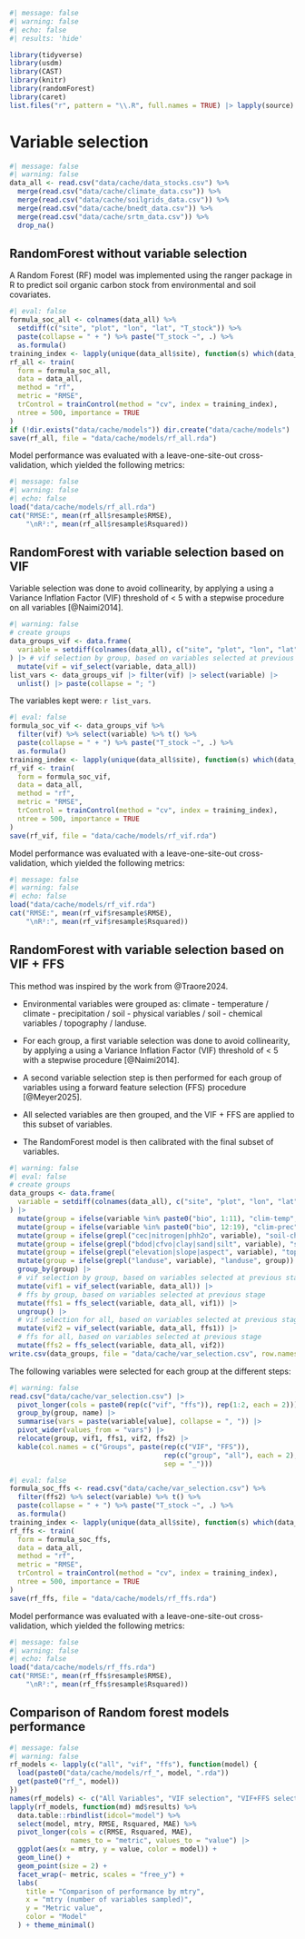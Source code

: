 ```r
#| message: false
#| warning: false
#| echo: false
#| results: 'hide'

library(tidyverse)
library(usdm)
library(CAST)
library(knitr)
library(randomForest)
library(caret)
list.files("r", pattern = "\\.R", full.names = TRUE) |> lapply(source)
```

# Variable selection {.unnumbered}

```r
#| message: false
#| warning: false
data_all <- read.csv("data/cache/data_stocks.csv") %>% 
  merge(read.csv("data/cache/climate_data.csv")) %>% 
  merge(read.csv("data/cache/soilgrids_data.csv")) %>% 
  merge(read.csv("data/cache/bnedt_data.csv")) %>% 
  merge(read.csv("data/cache/srtm_data.csv")) %>% 
  drop_na() 
```

## RandomForest without variable selection {.unnumbered}

A Random Forest (RF) model was implemented using the ranger package in R to predict soil organic carbon stock from environmental and soil covariates.

```r
#| eval: false
formula_soc_all <- colnames(data_all) %>%
  setdiff(c("site", "plot", "lon", "lat", "T_stock")) %>%
  paste(collapse = " + ") %>% paste("T_stock ~", .) %>%
  as.formula()
training_index <- lapply(unique(data_all$site), function(s) which(data_all$site != s))
rf_all <- train(
  form = formula_soc_all,
  data = data_all,
  method = "rf",
  metric = "RMSE",
  trControl = trainControl(method = "cv", index = training_index),
  ntree = 500, importance = TRUE
)
if (!dir.exists("data/cache/models")) dir.create("data/cache/models")
save(rf_all, file = "data/cache/models/rf_all.rda")
```

Model performance was evaluated with a leave-one-site-out cross-validation, which yielded the following metrics:

```r
#| message: false
#| warning: false
#| echo: false
load("data/cache/models/rf_all.rda")
cat("RMSE:", mean(rf_all$resample$RMSE), 
    "\nR²:", mean(rf_all$resample$Rsquared))
```

## RandomForest with variable selection based on VIF {.unnumbered}

Variable selection was done to avoid collinearity, by applying a using a Variance Inflation Factor (VIF) threshold of \< 5 with a stepwise procedure on all variables [@Naimi2014].

```r
#| warning: false
# create groups
data_groups_vif <- data.frame(
  variable = setdiff(colnames(data_all), c("site", "plot", "lon", "lat", "T_stock"))
) |> # vif selection by group, based on variables selected at previous stage
  mutate(vif = vif_select(variable, data_all))
list_vars <- data_groups_vif |> filter(vif) |> select(variable) |> 
  unlist() |> paste(collapse = "; ")
```

The variables kept were: `r list_vars`.

```r
#| eval: false
formula_soc_vif <- data_groups_vif %>%
  filter(vif) %>% select(variable) %>% t() %>%
  paste(collapse = " + ") %>% paste("T_stock ~", .) %>%
  as.formula()
training_index <- lapply(unique(data_all$site), function(s) which(data_all$site != s))
rf_vif <- train(
  form = formula_soc_vif,
  data = data_all,
  method = "rf",
  metric = "RMSE",
  trControl = trainControl(method = "cv", index = training_index),
  ntree = 500, importance = TRUE
)
save(rf_vif, file = "data/cache/models/rf_vif.rda")
```

Model performance was evaluated with a leave-one-site-out cross-validation, which yielded the following metrics:

```r
#| message: false
#| warning: false
#| echo: false
load("data/cache/models/rf_vif.rda")
cat("RMSE:", mean(rf_vif$resample$RMSE), 
    "\nR²:", mean(rf_vif$resample$Rsquared))
```

## RandomForest with variable selection based on VIF + FFS {.unnumbered}

This method was inspired by the work from @Traore2024.

-   Environmental variables were grouped as: climate - temperature / climate - precipitation / soil - physical variables / soil - chemical variables / topography / landuse.

-   For each group, a first variable selection was done to avoid collinearity, by applying a using a Variance Inflation Factor (VIF) threshold of \< 5 with a stepwise procedure [@Naimi2014].

-   A second variable selection step is then performed for each group of variables using a forward feature selection (FFS) procedure [@Meyer2025].

-   All selected variables are then grouped, and the VIF + FFS are applied to this subset of variables.

-   The RandomForest model is then calibrated with the final subset of variables.

```r
#| warning: false
#| eval: false
# create groups
data_groups <- data.frame(
  variable = setdiff(colnames(data_all), c("site", "plot", "lon", "lat", "T_stock"))
) |> 
  mutate(group = ifelse(variable %in% paste0("bio", 1:11), "clim-temp", NA)) |> 
  mutate(group = ifelse(variable %in% paste0("bio", 12:19), "clim-prec", group)) |> 
  mutate(group = ifelse(grepl("cec|nitrogen|phh2o", variable), "soil-chem", group)) |>
  mutate(group = ifelse(grepl("bdod|cfvo|clay|sand|silt", variable), "soil-phys", group)) |> 
  mutate(group = ifelse(grepl("elevation|slope|aspect", variable), "topography", group)) |> 
  mutate(group = ifelse(grepl("landuse", variable), "landuse", group)) |>
  group_by(group) |> 
  # vif selection by group, based on variables selected at previous stage
  mutate(vif1 = vif_select(variable, data_all)) |> 
  # ffs by group, based on variables selected at previous stage
  mutate(ffs1 = ffs_select(variable, data_all, vif1)) |> 
  ungroup() |> 
  # vif selection for all, based on variables selected at previous stage
  mutate(vif2 = vif_select(variable, data_all, ffs1)) |> 
  # ffs for all, based on variables selected at previous stage
  mutate(ffs2 = ffs_select(variable, data_all, vif2))
write.csv(data_groups, file = "data/cache/var_selection.csv", row.names = FALSE)
```

The following variables were selected for each group at the different steps:

```r
#| warning: false
read.csv("data/cache/var_selection.csv") |> 
  pivot_longer(cols = paste0(rep(c("vif", "ffs")), rep(1:2, each = 2))) |> 
  group_by(group, name) |> 
  summarise(vars = paste(variable[value], collapse = ", ")) |> 
  pivot_wider(values_from = "vars") |> 
  relocate(group, vif1, ffs1, vif2, ffs2) |> 
  kable(col.names = c("Groups", paste(rep(c("VIF", "FFS")), 
                                      rep(c("group", "all"), each = 2), 
                                      sep = "_")))
```

```r
#| eval: false
formula_soc_ffs <- read.csv("data/cache/var_selection.csv") %>%
  filter(ffs2) %>% select(variable) %>% t() %>%
  paste(collapse = " + ") %>% paste("T_stock ~", .) %>%
  as.formula()
training_index <- lapply(unique(data_all$site), function(s) which(data_all$site != s))
rf_ffs <- train(
  form = formula_soc_ffs,
  data = data_all,
  method = "rf",
  metric = "RMSE",
  trControl = trainControl(method = "cv", index = training_index),
  ntree = 500, importance = TRUE
)
save(rf_ffs, file = "data/cache/models/rf_ffs.rda")
```

Model performance was evaluated with a leave-one-site-out cross-validation, which yielded the following metrics:

```r
#| message: false
#| warning: false
#| echo: false
load("data/cache/models/rf_ffs.rda")
cat("RMSE:", mean(rf_ffs$resample$RMSE), 
    "\nR²:", mean(rf_ffs$resample$Rsquared))
```

## Comparison of Random forest models performance {.unnumbered}

```r
#| message: false
#| warning: false
rf_models <- lapply(c("all", "vif", "ffs"), function(model) {
  load(paste0("data/cache/models/rf_", model, ".rda"))
  get(paste0("rf_", model))
})
names(rf_models) <- c("All Variables", "VIF selection", "VIF+FFS selection")
lapply(rf_models, function(md) md$results) %>% 
  data.table::rbindlist(idcol="model") %>%
  select(model, mtry, RMSE, Rsquared, MAE) %>%
  pivot_longer(cols = c(RMSE, Rsquared, MAE), 
               names_to = "metric", values_to = "value") |> 
  ggplot(aes(x = mtry, y = value, color = model)) +
  geom_line() +
  geom_point(size = 2) +
  facet_wrap(~ metric, scales = "free_y") +
  labs(
    title = "Comparison of performance by mtry",
    x = "mtry (number of variables sampled)",
    y = "Metric value",
    color = "Model"
  ) + theme_minimal()
```
